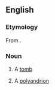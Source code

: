 ==English==

===Etymology===
From {{uder|en|grc|πολυάνδριον}}.

===Noun===
{{en-noun}}

# {{lb|en|obsolete}} A [[tomb]]
# {{lb|en|obsolete}} A [[polyandrion]]
